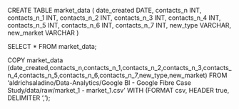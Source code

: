 CREATE TABLE market_data (
    date_created DATE,
    contacts_n INT,
    contacts_n_1 INT,
    contacts_n_2 INT,
    contacts_n_3 INT,
    contacts_n_4 INT,
    contacts_n_5 INT,
    contacts_n_6 INT,
    contacts_n_7 INT,
    new_type VARCHAR,
    new_market VARCHAR
)

SELECT * FROM market_data;

COPY market_data (date_created,contacts_n,contacts_n_1,contacts_n_2,contacts_n_3,contacts_n_4,contacts_n_5,contacts_n_6,contacts_n_7,new_type,new_market)
FROM
    'aldrichsaladino/Data-Analytics/Google BI - Google Fibre Case Study/data/raw/market_1 - market_1.csv'
WITH
    (FORMAT csv, HEADER true, DELIMITER ',');
